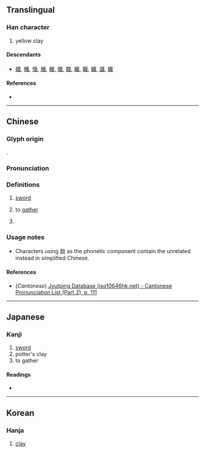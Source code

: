{{character info}}
==Translingual==

===Han character===
{{Han char|rn=62|rad=戈|as=09|sn=13|four=03650|canj=YAI|ids=⿰音戈}}

# yellow clay

====Descendants====
* [[嬂]], [[幟]], [[𢡠]], [[旘]], [[樴]], [[熾]], [[膱]], [[織]], [[職]], [[蟙]], [[識]], [[軄]]

====References====
* {{Han ref|kx=0413.160|dkj=11615|dj=0756.100|hdz=21409.040|uh=6220|ud=25120|bh=DD72|bd=56690}}

----

==Chinese==
{{zh-forms|s=戠}}

===Glyph origin===
{{Han etym}}
{{Han compound|音|戈|ls=ic}}.

===Pronunciation===
{{zh-pron
|m=zhī,zhí
|c=zik1
|mc=y
|oc=y
|ma=
|cat=n,v
}}

===Definitions===
{{zh-hanzi}}

# {{lb|zh|obsolete}} [[sword]]
# {{lb|zh|obsolete}} to [[gather]]
# {{zh-o}} {{zh-alt-form|埴|[[potter]]'s [[clay]]}}

===Usage notes===
* Characters using 戠 as the phonetic component contain the unrelated {{zh-l|*只}} instead in simplified Chinese.

====References====
* (''Cantonese'') [http://www.iso10646hk.net/jp/document/download.jsp Jyutping Database (iso10646hk.net) - Cantonese Pronunciation List (Part 2), p. 111]

----

==Japanese==

===Kanji===
{{ja-kanji|grade=|rs=戈09}}

# [[sword]]
# potter's clay
# to gather

====Readings====
* {{ja-readings|goon=[[しき]] (shiki), [[し]] (shi)|kanon=[[しょく]] (shoku), [[し]] (shi)|kun=}}

----

==Korean==

===Hanja===
{{ko-hanja|hangeul=[[시]]|eumhun=|rv=si|mr=si|y=si}}

# [[clay]]
